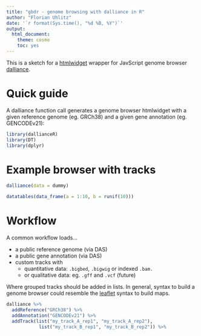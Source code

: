```yaml
---
title: "gbdr - genome browsing with dalliance in R"
author: "Florian Uhlitz"
date: '`r format(Sys.time(), "%d %B, %Y")`'
output: 
  html_document:
    theme: cosmo
    toc: yes
---
```


This is a sketch for a [htmlwidget](https://htmlwidgets.org) wrapper for JavScript genome browser [dalliance](https://biodalliance.org).

# Quick guide

A dalliance function call generates a genome browser htmlwidget with a given reference genome (eg. GRCh38) and a given gene annotation (eg. GENCODEv21):

```r

library(dallianceR)
library(DT)
library(dplyr)

```

# Example browser with tracks

```r

dalliance(data = dummy)

```

```r

datatables(data_frame(a = 1:10, b = runif(10)))

```



# Workflow

A common workflow loads... 

* a public reference genome (via DAS)
* a public gene annotation (via DAS)
* custom tracks with
    + quantitative data: `.bigbed`, `.bigwig` or indexed `.bam.`
    + or qualitative data: eg. `.gff` and `.vcf` (future) 

Where grouped tracks should be added in lists. In general, syntax to build a genome browser could resemble the [leaflet](https://rstudio.github.io/leaflet/) syntax to build maps.


```r

dalliance %>% 
  addReference("GRCh38") %>% 
  addAnnotation("GENCODEv21") %>% 
  addTrack(list("my_track_A_rep1", "my_track_A_rep2"), 
            list("my_track_B_rep1", "my_track_B_rep2")) %>% 

```





